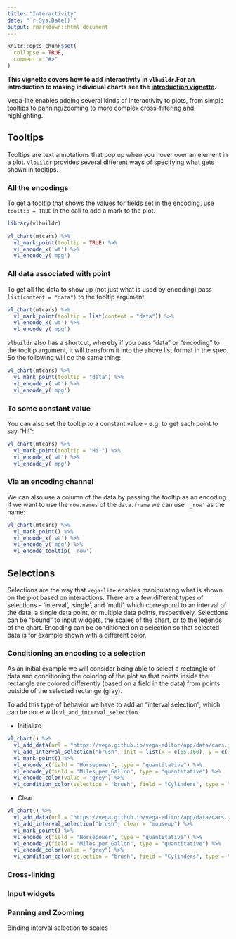 ```yaml
---
title: "Interactivity"
date: "`r Sys.Date()`"
output: rmarkdown::html_document
---
```


```r
knitr::opts_chunk$set(
  collapse = TRUE,
  comment = "#>"
)
```


**This vignette covers how to add interactivity in `vlbuildr`.For an introduction to making individual charts see the [introduction vignette](https://vegawidget.github.io/vlbuildr/articles/articles/introduction.html).**

Vega-lite enables adding several kinds of interactivity to plots, from simple tooltips to panning/zooming to more complex cross-filtering and highlighting. 

## Tooltips

Tooltips are text annotations that pop up when you hover over an element in a plot. `vlbuildr` provides several different ways of specifying what gets shown in tooltips.

### All the encodings

To get a tooltip that shows the values for fields set in the encoding, use `tooltip = TRUE` in the call to add a mark to the plot.

```r
library(vlbuildr)

vl_chart(mtcars) %>%
  vl_mark_point(tooltip = TRUE) %>%
  vl_encode_x('wt') %>%
  vl_encode_y('mpg')
```

### All data associated with point

To get all the data to show up (not just what is used by encoding) pass `list(content = "data")` to the tooltip argument.

```r
vl_chart(mtcars) %>%
  vl_mark_point(tooltip = list(content = "data")) %>%
  vl_encode_x('wt') %>%
  vl_encode_y('mpg')
```

`vlbuildr` also has a shortcut, whereby if you pass "data" or "encoding" to the tooltip argument, it will transform it into the above list format in the spec. So the following will do the same thing:

```r
vl_chart(mtcars) %>%
  vl_mark_point(tooltip = "data") %>%
  vl_encode_x('wt') %>%
  vl_encode_y('mpg')
```

### To some constant value 

You can also set the tooltip to a constant value -- e.g. to get each point to say "Hi!":

```r
vl_chart(mtcars) %>%
  vl_mark_point(tooltip = "Hi!") %>%
  vl_encode_x('wt') %>%
  vl_encode_y('mpg')
```

### Via an encoding channel

We can also use a column of the data by passing the tooltip as an encoding. If we want to use the `row.names` of the `data.frame` we can use `'_row'` as the name:    

```r
vl_chart(mtcars) %>%
  vl_mark_point() %>%
  vl_encode_x('wt') %>%
  vl_encode_y('mpg') %>% 
  vl_encode_tooltip('_row')
```

## Selections

Selections are the way that `vega-lite` enables manipulating what is shown on the plot based on interactions. There are a few different types of selections -- 'interval', 'single', and 'multi', which correspond to an interval of the data, a single data point, or multiple data points, respectively.  Selections can be "bound" to input widgets, the scales of the chart, or to the legends of the chart.  Encoding can be conditioned on a selection so that selected data is for example shown with a different color.  

### Conditioning an encoding to a selection

As an initial example we will consider being able to select a rectangle of data and conditioning the coloring of the plot so that points inside the rectangle are colored differently (based on a field in the data) from points outside of the selected rectange (gray).

To add this type of behavior we have to add an "interval selection", which can be done with `vl_add_interval_selection`. \


* Initialize

```r
vl_chart() %>%
  vl_add_data(url = "https://vega.github.io/vega-editor/app/data/cars.json") %>%
  vl_add_interval_selection("brush", init = list(x = c(55,160), y = c(13,37))) %>%
  vl_mark_point() %>%
  vl_encode_x(field = "Horsepower", type = "quantitative") %>%
  vl_encode_y(field = "Miles_per_Gallon", type = "quantitative") %>%
  vl_encode_color(value = "grey") %>%
  vl_condition_color(selection = "brush", field = "Cylinders", type = "ordinal")
```

* Clear

```r
vl_chart() %>%
  vl_add_data(url = "https://vega.github.io/vega-editor/app/data/cars.json") %>%
  vl_add_interval_selection("brush", clear = "mouseup") %>%
  vl_mark_point() %>%
  vl_encode_x(field = "Horsepower", type = "quantitative") %>%
  vl_encode_y(field = "Miles_per_Gallon", type = "quantitative") %>%
  vl_encode_color(value = "grey") %>%
  vl_condition_color(selection = "brush", field = "Cylinders", type = "ordinal")
```


### Cross-linking

### Input widgets

### Panning and Zooming

Binding interval selection to scales



